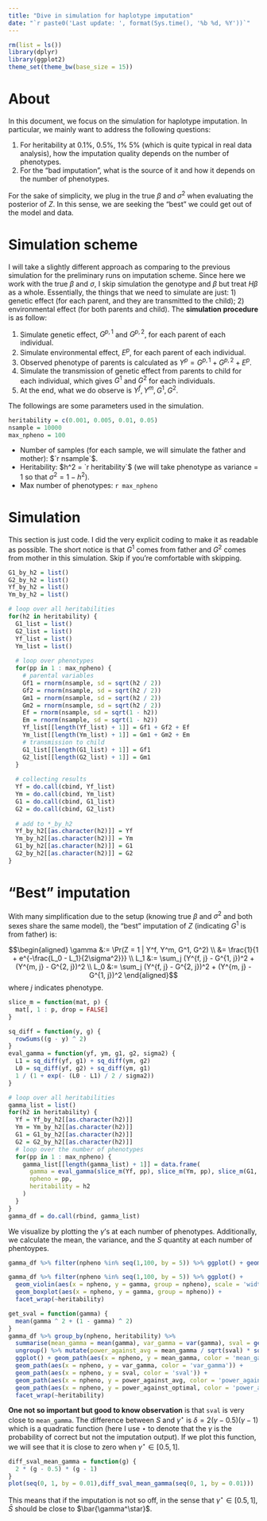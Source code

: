 ```yaml
---
title: "Dive in simulation for haplotype imputation"
date: "`r paste0('Last update: ', format(Sys.time(), '%b %d, %Y'))`"    
---
```


```r
rm(list = ls())
library(dplyr)
library(ggplot2)
theme_set(theme_bw(base_size = 15)) 
```

# About

In this document, we focus on the simulation for haplotype imputation. 
In particular, we mainly want to address the following questions:

1. For heritability at 0.1%, 0.5%, 1% 5% (which is quite typical in real data analysis), how the imputation quality depends on the number of phenotypes. 
2. For the "bad imputation", what is the source of it and how it depends on the number of phenotypes.

For the sake of simplicity, we plug in the true $\beta$ and $\sigma^2$ when evaluating the posterior of $Z$. 
In this sense, we are seeking the "best" we could get out of the model and data.

# Simulation scheme

I will take a slightly different approach as comparing to the previous simulation for the preliminary runs on imputation scheme. 
Since here we work with the true $\beta$ and $\sigma$, I skip simulation the genotype and $\beta$ but treat $H\beta$ as a whole. 
Essentially, the things that we need to simulate are just: 1) genetic effect (for each parent, and they are transmitted to the child); 2) environmental effect (for both parents and child).
The **simulation procedure** is as follow:

1. Simulate genetic effect, $G^{p,1}$ and $G^{p,2}$, for each parent of each individual.
2. Simulate environmental effect, $E^p$, for each parent of each individual.
3. Observed phenotype of parents is calculated as $Y^p = G^{p,1} + G^{p,2} + E^p$. 
4. Simulate the transmission of genetic effect from parents to child for each individual, which gives $G^1$ and $G^2$ for each individuals.
5. At the end, what we do observe is $Y^f, Y^m, G^1, G^2$.

The followings are some parameters used in the simulation.

```r
heritability = c(0.001, 0.005, 0.01, 0.05)
nsample = 10000
max_npheno = 100
```

* Number of samples (for each sample, we will simulate the father and mother): $`r nsample`$.
* Heritability: $h^2 = `r heritability`$ (we will take phenotype as variance = 1 so that $\sigma^2 = 1 - h^2$).
* Max number of phenotypes: `r max_npheno`

# Simulation

This section is just code. 
I did the very explicit coding to make it as readable as possible.
The short notice is that $G^1$ comes from father and $G^2$ comes from mother in this simulation.
Skip if you're comfortable with skipping.

```r
G1_by_h2 = list()
G2_by_h2 = list()
Yf_by_h2 = list()
Ym_by_h2 = list()

# loop over all heritabilities
for(h2 in heritability) {
  G1_list = list()
  G2_list = list()
  Yf_list = list()
  Ym_list = list()
  
  # loop over phenotypes
  for(pp in 1 : max_npheno) {
    # parental variables
    Gf1 = rnorm(nsample, sd = sqrt(h2 / 2))
    Gf2 = rnorm(nsample, sd = sqrt(h2 / 2))
    Gm1 = rnorm(nsample, sd = sqrt(h2 / 2))
    Gm2 = rnorm(nsample, sd = sqrt(h2 / 2))
    Ef = rnorm(nsample, sd = sqrt(1 - h2))
    Em = rnorm(nsample, sd = sqrt(1 - h2))
    Yf_list[[length(Yf_list) + 1]] = Gf1 + Gf2 + Ef
    Ym_list[[length(Ym_list) + 1]] = Gm1 + Gm2 + Em
    # transmission to child
    G1_list[[length(G1_list) + 1]] = Gf1
    G2_list[[length(G2_list) + 1]] = Gm1
  }
  
  # collecting results
  Yf = do.call(cbind, Yf_list)
  Ym = do.call(cbind, Ym_list)
  G1 = do.call(cbind, G1_list)
  G2 = do.call(cbind, G2_list)
  
  # add to *_by_h2 
  Yf_by_h2[[as.character(h2)]] = Yf
  Ym_by_h2[[as.character(h2)]] = Ym
  G1_by_h2[[as.character(h2)]] = G1
  G2_by_h2[[as.character(h2)]] = G2
}

```

# "Best" imputation

With many simplification due to the setup (knowing true $\beta$ and $\sigma^2$ and both sexes share the same model), the "best" imputation of $Z$ (indicating $G^1$ is from father) is:

$$\begin{aligned}
  \gamma &:= \Pr(Z = 1 | Y^f, Y^m, G^1, G^2) \\
  &= \frac{1}{1 + e^{-\frac{L_0 - L_1}{2\sigma^2}}} \\
  L_1 &:= \sum_j (Y^{f, j} - G^{1, j})^2 + (Y^{m, j} - G^{2, j})^2 \\
  L_0 &:= \sum_j (Y^{f, j} - G^{2, j})^2 + (Y^{m, j} - G^{1, j})^2
\end{aligned}$$
where $j$ indicates phenotype.

```r
slice_m = function(mat, p) {
  mat[, 1 : p, drop = FALSE]
}

sq_diff = function(y, g) {
  rowSums((g - y) ^ 2)
}
eval_gamma = function(yf, ym, g1, g2, sigma2) {
  L1 = sq_diff(yf, g1) + sq_diff(ym, g2)
  L0 = sq_diff(yf, g2) + sq_diff(ym, g1)
  1 / (1 + exp(- (L0 - L1) / 2 / sigma2))
}

# loop over all heritabilities
gamma_list = list()
for(h2 in heritability) {
  Yf = Yf_by_h2[[as.character(h2)]]
  Ym = Ym_by_h2[[as.character(h2)]]
  G1 = G1_by_h2[[as.character(h2)]]
  G2 = G2_by_h2[[as.character(h2)]]
  # loop over the number of phenotypes
  for(pp in 1 : max_npheno) {
    gamma_list[[length(gamma_list) + 1]] = data.frame(
      gamma = eval_gamma(slice_m(Yf, pp), slice_m(Ym, pp), slice_m(G1, pp), slice_m(G2, pp), 1 - h2), 
      npheno = pp,
      heritability = h2
    )
  }
}
gamma_df = do.call(rbind, gamma_list)
```

We visualize by plotting the $\gamma$'s at each number of phenotypes.
Additionally, we calculate the mean, the variance, and the $S$ quantity at each number of phentoypes.


```r
gamma_df %>% filter(npheno %in% seq(1,100, by = 5)) %>% ggplot() + geom_jitter(aes(x = npheno, y = gamma), alpha = 0.05, height = 0, width = 0.5) + facet_wrap(~heritability)
```

```r
gamma_df %>% filter(npheno %in% seq(1,100, by = 5)) %>% ggplot() + 
  geom_violin(aes(x = npheno, y = gamma, group = npheno), scale = 'width') +
  geom_boxplot(aes(x = npheno, y = gamma, group = npheno)) +
  facet_wrap(~heritability)
```

```r
get_sval = function(gamma) {
  mean(gamma ^ 2 + (1 - gamma) ^ 2)
}
gamma_df %>% group_by(npheno, heritability) %>% 
  summarise(mean_gamma = mean(gamma), var_gamma = var(gamma), sval = get_sval(gamma)) %>% 
  ungroup() %>% mutate(power_against_avg = mean_gamma / sqrt(sval) * sqrt(2), power_against_optimal = mean_gamma / sqrt(sval)) %>%
  ggplot() + geom_path(aes(x = npheno, y = mean_gamma, color = 'mean_gamma')) + 
  geom_path(aes(x = npheno, y = var_gamma, color = 'var_gamma')) +
  geom_path(aes(x = npheno, y = sval, color = 'sval')) + 
  geom_path(aes(x = npheno, y = power_against_avg, color = 'power_against_avg')) + 
  geom_path(aes(x = npheno, y = power_against_optimal, color = 'power_against_optimal')) +
  facet_wrap(~heritability)
```

**One not so important but good to know observation** is that `sval` is very close to `mean_gamma`. 
The difference between $S$ and $\gamma^\star$ is $\delta = 2 (\gamma - 0.5) (\gamma - 1)$ which is a quadratic function (here I use $\star$ to denote that the $\gamma$ is the probability of correct but not the imputation output).
If we plot this function, we will see that it is close to zero when $\gamma^\star \in [0.5, 1]$. 

```r
diff_sval_mean_gamma = function(g) {
  2 * (g - 0.5) * (g - 1) 
}
plot(seq(0, 1, by = 0.01),diff_sval_mean_gamma(seq(0, 1, by = 0.01)))
```

This means that if the imputation is not so off, in the sense that $\gamma^\star \in [0.5, 1]$, $\bar{S}$ should be close to $\bar{\gamma^\star}$.

